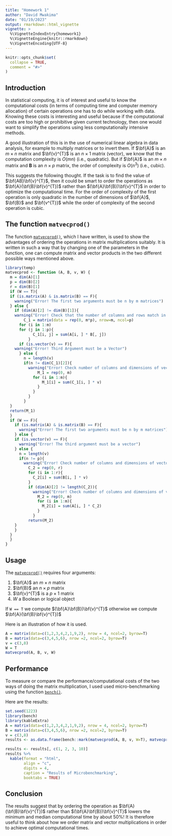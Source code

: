 ```yaml
---
title: "Homework 1"
author: "David Mwakima"
date: "01/19/2023"
output: rmarkdown::html_vignette
vignette: >
  %\VignetteIndexEntry{homework1}
  %\VignetteEngine{knitr::rmarkdown}
  %\VignetteEncoding{UTF-8}
---
```


```r
knitr::opts_chunk$set(
  collapse = TRUE,
  comment = "#>"
)
```

## Introduction

In statistical computing, it is of interest and useful to know the computational costs (in terms of computing time and computer memory allocation) of certain operations one has to do while working with data. Knowing these costs is interesting and useful because if the computational costs are too high or prohibitive given current technology, then one would want to simplify the operations using less computationally intensive methods. 

A good illustration of this is in the use of numerical linear algebra in data analysis, for example to multiply matrices or to invert them. If $\bf{A}$ is an $m \times n$ matrix and $\bf{v}^{T}$ is an $n \times 1$ matrix (vector), we know that the computation complexity is $O(mn)$ (i.e., quadratic). But if $\bf{A}$ is an $m \times n$ matrix and $\textbf{B}$ is an $n \times p$ matrix, the order of complexity is $O(n^{3})$ (i.e., cubic). 

This suggests the following thought. If the task is to find the value of $\bf{AB}\bf{v}^{T}$, then it could be smart to order the operations as $\bf{A}(\bf{B}\bf{v}^{T})$ rather than $(\bf{A}\bf{B})\bf{v}^{T}$ in order to optimize the computational time. For the order of complexity of the first operation is only quadratic in the number of dimensions of $\bf{A}$, $\bf{B}$ and $\bf{v^{T}}$ while the order of complexity of the second operation is cubic.

## The function `matvecprod()`

The function [`matvecprod()`](https://github.com/miningroup/your-stat-230-r-package-davymwax), which I have written, is used to show the advantages of ordering the operations in matrix multiplications suitably. It is written in such a way that by changing one of the parameters in the function, one can compute matrix and vector products in the two different possible ways mentioned above.

```r
library(temp)
matvecprod <- function (A, B, v, W) {
  m = dim(A)[1]
  p = dim(B)[2]
  r = dim(B)[1]
  if (W == T){
  if (is.matrix(A) & is.matrix(B) == F){
    warning("Error! The first two arguments must be n by m matrices")
  } else {
    if (dim(A)[2] != dim(B)[1]){
    warning("Error! Check that the number of columns and rows match in your matrix")} else {
        C_1 = matrix(data = rep(0, m*p), nrow=m, ncol=p)
      for (i in 1:m)
      for (j in 1:p){
            C_1[i, j] = sum(A[i, ] * B[, j])
          }
      if (is.vector(v) == F){
    warning("Error! Third Argument must be a Vector")
      } else {
        n = length(v)
        if(n != dim(C_1)[2]){
          warning("Error! Check number of columns and dimensions of vector")} else {
              M_1 = rep(0, m)
            for (i in 1:m){
                M_1[i] = sum(C_1[i, ] * v)
              }
            }
          }
        }
  }
  return(M_1)
  }
  if (W == F){
    if (is.matrix(A) & is.matrix(B) == F){
      warning("Error! The first two arguments must be n by m matrices")
    } else {
    if (is.vector(v) == F){
      warning("Error! The third argument must be a vector")
    } else {
      n = length(v)
      if(n != p){
        warning("Error! Check number of columns and dimensions of vector")} else {
          C_2 = rep(0, r)
          for (i in 1:r){
            C_2[i] = sum(B[i, ] * v)
          }
          if (dim(A)[2] != length(C_2)){
            warning("Error! Check number of columns and dimensions of vector")} else {
              M_2 = rep(0, m)
              for (i in 1:m){
                M_2[i] = sum(A[i, ] * C_2)
              }
            }
          return(M_2)
    }
    }
  }
  }
}

```

## Usage

The [`matvecprod()`](https://github.com/miningroup/your-stat-230-r-package-davymwax) requires four arguments:

#.  $\bf{A}$ an $m \times n$ matrix 
#.  $\bf{B}$ an $n \times p$ matrix
#.  $\bf{v}^{T}$ is a $p \times 1$ matrix
#.  $W$ a Boolean or logical object

If `W == T` we compute $(\bf{A}\bf{B})\bf{v}^{T}$ otherwise we compute $\bf{A}(\bf{B}\bf{v}^{T})$

Here is an illustration of how it is used.

```r
A = matrix(data=c(1,2,3,4,2,1,9,2), nrow = 4, ncol=2, byrow=T)
B = matrix(data=c(3,4,5,6), nrow =2, ncol=2, byrow=T)
v = c(3,8)
W = T
matvecprod(A, B, v, W)
```


## Performance

To measure or compare the performance/computational costs of the two ways of doing the matrix multiplication, I used used micro-benchmarking using the function [`bench()`](https://CRAN.R-project.org/package=bench).

Here are the results:
```r
set.seed(1223)
library(bench)
library(kableExtra)
A = matrix(data=c(1,2,3,4,2,1,9,2), nrow = 4, ncol=2, byrow=T)
B = matrix(data=c(3,4,5,6), nrow =2, ncol=2, byrow=T)
v = c(3,8)
results <- as.data.frame(bench::mark(matvecprod(A, B, v, W=T), matvecprod(A, B, v, W=F)))
```

```r
results <- results[, c(1, 2, 3, 10)]
results %>%
  kable(format = "html",
        align = "c",
        digits = 4,
        caption = "Results of Microbenchmarking",
        booktabs = TRUE)
```

## Conclusion

The results suggest that by ordering the operation as $\bf{A}(\bf{B}\bf{v}^{T})$ rather than $(\bf{A}\bf{B})\bf{v}^{T}$ lowers the minimum and median computational time by about $50\%$! It is therefore useful to think about how we order matrix and vector multiplications in order to achieve optimal computational times.





